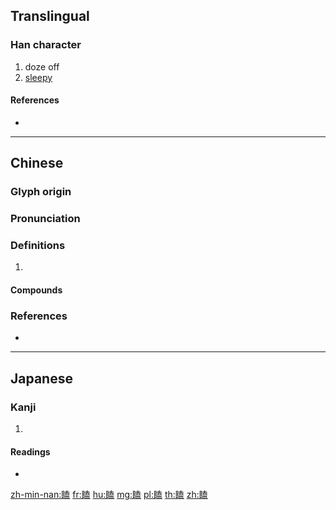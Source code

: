 {{character info/new}}
==Translingual==

===Han character===
{{Han char|rn=109|rad=目|as=10|sn=15|four=64017|canj=BUGIT}}

# doze off
# [[sleepy]]

====References====
* {{Han ref|kx=0814.080|dkj=23570|dj=1228.020|hdz=42505.050|uh=778C|ud=30604|bh=BD4F|bd=48463}}

----

==Chinese==
{{zh-forms}}

===Glyph origin===
{{Han etym}}

===Pronunciation===
{{zh-pron
|m=kē
|c=hap6,hap1
|mn=khap/kheh/khoeh
|mc=
|oc=y
|cat=
}}

===Definitions===
{{zh-hanzi}}

# {{rfdef|zh}}

====Compounds====
{{zh-der|愣愣瞌瞌|打瞌銃|打瞌睡|瞌睡}}

===References===
* {{R:yue:mfccd}}

----

==Japanese==

===Kanji===
{{ja-kanji|grade=|rs=目10}}

# {{defn|lang=ja|sort=目10}}

====Readings====
* {{ja-readings|on=[[こう]] (kō)|kun=|nanori=}}

[[zh-min-nan:瞌]]
[[fr:瞌]]
[[hu:瞌]]
[[mg:瞌]]
[[pl:瞌]]
[[th:瞌]]
[[zh:瞌]]